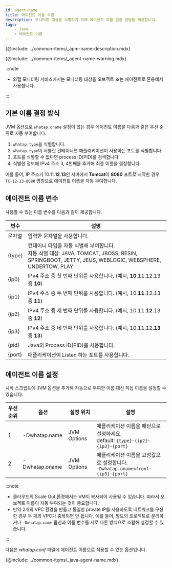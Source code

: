 ```yaml
---
id: agent-name
title: 에이전트 이름 식별
description: 모니터링 대상을 식별하기 위해 에이전트 이름 설정 방법을 제공합니다.
tags:
    - Java
    - 에이전트 이름
---
```


{@include: ../common-items/_apm-name-description.mdx}

{@include: ../common-items/_agent-name-warning.mdx}

:::note

* 와탭 모니터링 서비스에서는 모니터링 대상을 오브젝트 또는 에이전트로 혼용해서 사용합니다.

:::

## 기본 이름 결정 방식

JVM 옵션으로 `whatap.oname` 설정이 없는 경우 에이전트 이름을 다음과 같은 우선 순위로 자동 부여합니다.

1. `whatap.type`을 식별합니다.
1. `whatap.type`이 서블릿 컨테이너면 애플리케이션이 사용하는 포트를 식별합니다.
1. 포트를 식별할 수 없다면 process ID(PID)를 검색합니다.
1. 식별한 정보에 IPv4 주소 3, 4번째를 추가해 최종 이름을 결정합니다.

예를 들어, IP 주소가 10.11.**12**.**13**인 서버에서 **Tomcat**이 **8080** 포트로 시작한 경우 `TC-12-13-8080` 명칭으로 에이전트 이름을 자동 부여합니다.

## 에이전트 이름 변수

사용할 수 있는 이름 변수를 다음과 같이 제공합니다.

| 변수 | 설명 |
| -- | -- |
| 문자열 | 입력한 문자열을 사용합니다. |
| {type} | 컨테이너 타입을 자동 식별해 부여합니다. <br/> 자동 식별 대상: JAVA, TOMCAT, JBOSS, RESIN, SPRINGBOOT, JETTY, JEUS, WEBLOGIC, WEBSPHERE, UNDERTOW, PLAY |
| {ip0} | IPv4 주소 중 첫 번째 단위를 사용합니다. (예시, **10**.11.12.13 중 **10**) |
| {ip1} | IPv4 주소 중 두 번째 단위를 사용합니다. (예시, 10.**11**.12.13 중 **11**) |
| {ip2} | IPv4 주소 중 세 번째 단위를 사용합니다. (예시, 10.11.**12**.13 중 **12**) |
| {ip3} | IPv4 주소 중 네 번째 단위를 사용합니다. (예시, 10.11.12.**13** 중 **13**) |
| {pid} | Java의 Process ID(PID)를 사용합니다. |
| {port} | 애플리케이션이 Listen 하는 포트를 사용합니다. |

## 에이전트 이름 설정

시작 스크립트에 JVM 옵션을 추가해 자동으로 부여한 이름 대신 직접 이름을 설정할 수 있습니다.

| 우선순위 | 옵션           | 설정 위치   | 설명                                                                         |
| -------- | -------------- | ----------- | ---------------------------------------------------------------------------- |
| 1        | -Dwhatap.name  | JVM Options | 애플리케이션 이름을 패턴으로 설정하세요.<br/>default: `{type}-{ip2}-{ip3}-{port}` |
| 2        | -Dwhatap.oname | JVM Options | 애플리케이션 이름을 고정값으로 설정합니다.<br/>`-Dwhatap.oname=front-{ip3}-{port}` |

:::note

* 클라우드의 Scale Out 환경에서는 VM이 복사되어 사용될 수 있습니다. 따라서 오브젝트 이름이 자동 부여되는 것이 중요합니다.
* 만약 2개의 VPC 환경을 만들고 동일한 private IP를 사용하도록 네트워크를 구성한 경우 두 개의 VPC가 중복되면 안 됩니다. 예를 들어, 별도의 프로젝트로 분리하거나 `-Dwhatap.name` 옵션과 이름 변수를 서로 다른 방식으로 조합해 설정할 수 있습니다.

:::

다음은 *whatap.conf* 파일에 에이전트 이름으로 적용할 수 있는 옵션입니다.

{@include: ../common-items/_java-agent-name.mdx}  